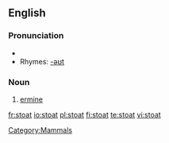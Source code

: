 ==English==

===Pronunciation===
*{{IPA|/'stəʊt/}}
*Rhymes: [[Rhymes:English:-əʊt|-əʊt]]

===Noun===
{{en-noun}}

# [[ermine]]

[[Category:Mammals]]

[[fr:stoat]]
[[io:stoat]]
[[pl:stoat]]
[[fi:stoat]]
[[te:stoat]]
[[vi:stoat]]